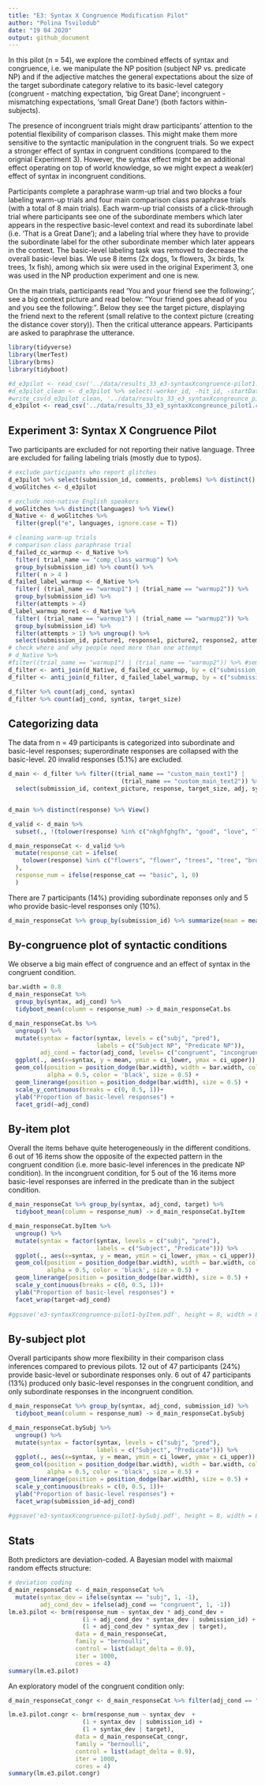 ```yaml
---
title: "E3: Syntax X Congruence Modification Pilot"
author: "Polina Tsvilodub"
date: "19 04 2020"
output: github_document
---
```


In this pilot (n = 54), we explore the combined effects of syntax and congruence, i.e. we manipulate the NP position (subject NP vs. predicate NP) and if the adjective matches the general expectations about the size of the target subordinate category relative to its basic-level category (congruent - matching expectation, 'big Great Dane'; incongruent - mismatching expectations, 'small Great Dane') (both factors within-subjects).

The presence of incongruent trials might draw participants' attention to the potential flexibility of comparison classes. This might make them more sensitive to the syntactic manipulation in the congruent trials. So we expect a stronger effect of syntax in congruent conditions (compared to the orignial Experiment 3). However, the syntax effect might be an additional effect operating on top of world knowledge, so we might expect a weak(er) effect of syntax in incongruent conditions. 

Participants complete a paraphrase warm-up trial and two blocks a four labeling warm-up trials and four main comparison class paraphrase trials (with a total of 8 main trials).
Each warm-up trial consists of a click-through trial where participants see one of the subordinate members which later appears in the respective basic-level context and read its subordinate label (i.e. 'That is a Great Dane'); and a labeling trial where they have to provide the subordinate label for the other subordinate member which later appears in the context. The basic-level labeling task was removed to decrease the overall basic-level bias. 
We use 8 items (2x dogs, 1x flowers, 3x birds, 1x trees, 1x fish), among which six were used in the original Experiment 3, one was used in the NP production experiment and one is new.  

On the main trials, participants read 'You and your friend see the following:', see a big context picture and read below: "Your friend goes ahead of you and you see the following:". Below they see the target picture, displaying the friend next to the referent (small relative to the context picture (creating the distance cover story)). Then the critical utterance appears.  Participants are asked to paraphrase the utterance. 

```r
library(tidyverse)
library(lmerTest)
library(brms)
library(tidyboot)
```


``` r
#d_e3pilot <- read_csv('../data/results_33_e3-syntaxXcongruence-pilot1.csv')
#d_e3pilot_clean <- d_e3pilot %>% select(-worker_id, -hit_id, -startDate, -assignment_id)
#write_csv(d_e3pilot_clean, '../data/results_33_e3_syntaxXcongreunce_pilot1.csv')
d_e3pilot <- read_csv('../data/results_33_e3_syntaxXcongreunce_pilot1.csv')
```

## Experiment 3: Syntax X Congruence Pilot  

Two participants are excluded for not reporting their native language. Three are excluded for failing labeling trials (mostly due to typos).
```r
# exclude participants who report glitches
d_e3pilot %>% select(submission_id, comments, problems) %>% distinct() %>% View()
d_woGlitches <- d_e3pilot 

# exclude non-native English speakers
d_woGlitches %>% distinct(languages) %>% View()
d_Native <- d_woGlitches %>% 
  filter(grepl("e", languages, ignore.case = T)) 

# cleaning warm-up trials
# comparison class paraphrase trial
d_failed_cc_warmup <- d_Native %>% 
  filter( trial_name == "comp_class_warmup") %>%
  group_by(submission_id) %>% count() %>%
  filter( n > 4 )
d_failed_label_warmup <- d_Native %>%
  filter( (trial_name == "warmup1") | (trial_name == "warmup2")) %>%
  group_by(submission_id) %>%
  filter(attempts > 4)
d_label_warmup_more1 <- d_Native %>%
  filter( (trial_name == "warmup1") | (trial_name == "warmup2")) %>%
  group_by(submission_id) %>%
  filter(attempts > 1) %>% ungroup() %>% 
  select(submission_id, picture1, response1, picture2, response2, attempts)
# check where and why people need more than one attempt 
# d_Native %>% 
#filter((trial_name == "warmup1") | (trial_name == "warmup2")) %>% #semi_join(., d_label_warmup_more1, by=c("submission_id")) %>% #select(submission_id, picture1, response1, picture2, response2, attempts) %>% View()
d_filter <- anti_join(d_Native, d_failed_cc_warmup, by = c("submission_id"))
d_filter <- anti_join(d_filter, d_failed_label_warmup, by = c("submission_id"))
```

``` r
d_filter %>% count(adj_cond, syntax)
d_filter %>% count(adj_cond, syntax, target_size)
```
## Categorizing data
The data from n = 49 participants is categorized into subordinate and basic-level responses; superordinate responses are collapsed with the basic-level. 20 invalid responses (5.1%) are excluded. 
``` r
d_main <- d_filter %>% filter((trial_name == "custom_main_text1") |
                                (trial_name == "custom_main_text2")) %>%
  select(submission_id, context_picture, response, target_size, adj, syntax, target, item, adj_cond )


d_main %>% distinct(response) %>% View()

d_valid <- d_main %>% 
  subset(., !(tolower(response) %in% c("nkghfghgfh", "good", "love", "like", "king", "lovely", "friend", "cousin", "father", "sworn", "sword", "ducks", "snake")))

d_main_responseCat <- d_valid %>% 
  mutate(response_cat = ifelse(
    tolower(response) %in% c("flowers", "flower", "trees", "tree", "brd", "birds", "bird", "fish", "dogs", "dog", "plants", "large fish", "large mammals", "fishes"), "basic", "subordinate"
  ),
  response_num = ifelse(response_cat == "basic", 1, 0)
  )
```

There are 7 participants (14%) providing subordinate reponses only and 5 who provide basic-level responses only (10%).

``` r
d_main_responseCat %>% group_by(submission_id) %>% summarize(mean = mean(response_num)) %>% ungroup() %>% count(mean) 
```
## By-congruence plot of syntactic conditions

We observe a big main effect of congruence and an effect of syntax in the congruent condition.   
```r
bar.width = 0.8
d_main_responseCat %>%  
  group_by(syntax, adj_cond) %>%
  tidyboot_mean(column = response_num) -> d_main_responseCat.bs

d_main_responseCat.bs %>%
  ungroup() %>%
  mutate(syntax = factor(syntax, levels = c("subj", "pred"), 
                         labels = c("Subject NP", "Predicate NP")),
         adj_cond = factor(adj_cond, levels= c("congruent", "incongruent"), labels = c("congruent (big Great Dane)", "incongruent (small Great Dane)"))) %>%
  ggplot(., aes(x=syntax, y = mean, ymin = ci_lower, ymax = ci_upper)) +
  geom_col(position = position_dodge(bar.width), width = bar.width, color= 'black',
           alpha = 0.5, color = 'black', size = 0.5) +
  geom_linerange(position = position_dodge(bar.width), size = 0.5) +
  scale_y_continuous(breaks = c(0, 0.5, 1))+
  ylab("Proportion of basic-level responses") +
  facet_grid(~adj_cond)
```
## By-item plot

Overall the items behave quite heterogeneously in the different conditions. 6 out of 16 items show the opposite of the expected pattern in the congruent condition (i.e. more basic-level inferences in the predicate NP condition). 
In the incongruent condition, for 5 out of the 16 items more basic-level responses are inferred in the predicate than in the subject condition. 

``` r
d_main_responseCat %>% group_by(syntax, adj_cond, target) %>%
  tidyboot_mean(column = response_num) -> d_main_responseCat.byItem

d_main_responseCat.byItem %>%
  ungroup() %>%
  mutate(syntax = factor(syntax, levels = c("subj", "pred"), 
                         labels = c("Subject", "Predicate"))) %>%
  ggplot(., aes(x=syntax, y = mean, ymin = ci_lower, ymax = ci_upper)) +
  geom_col(position = position_dodge(bar.width), width = bar.width, color= 'black',
           alpha = 0.5, color = 'black', size = 0.5) +
  geom_linerange(position = position_dodge(bar.width), size = 0.5) +
  scale_y_continuous(breaks = c(0, 0.5, 1))+
  ylab("Proportion of basic-level responses") +
  facet_wrap(target~adj_cond)
  
#ggsave('e3-syntaxXcongruence-pilot1-byItem.pdf', height = 8, width = 8)
```

## By-subject plot


Overall participants show more flexibility in their comparison class inferences compared to previous pilots. 
12 out of 47 participants (24%) provide basic-level or subordinate responses only. 6 out of 47 participants (13%) produced only basic-level responses in the congruent condition, and only subordinate responses in the incongruent condition. 


``` r
d_main_responseCat %>% group_by(syntax, adj_cond, submission_id) %>%
  tidyboot_mean(column = response_num) -> d_main_responseCat.bySubj

d_main_responseCat.bySubj %>%
  ungroup() %>%
  mutate(syntax = factor(syntax, levels = c("subj", "pred"), 
                         labels = c("Subject", "Predicate"))) %>%
  ggplot(., aes(x=syntax, y = mean, ymin = ci_lower, ymax = ci_upper)) +
  geom_col(position = position_dodge(bar.width), width = bar.width, color= 'black',
           alpha = 0.5, color = 'black', size = 0.5) +
  geom_linerange(position = position_dodge(bar.width), size = 0.5) +
  scale_y_continuous(breaks = c(0, 0.5, 1))+
  ylab("Proportion of basic-level responses") +
  facet_wrap(submission_id~adj_cond)
  
#ggsave('e3-syntaxXcongruence-pilot1-bySubj.pdf', height = 8, width = 8)
```

## Stats

Both predictors are deviation-coded. A Bayesian model with maixmal random effects structure:

``` r
# deviation coding
d_main_responseCat <- d_main_responseCat %>% 
  mutate(syntax_dev = ifelse(syntax == "subj", 1, -1),
         adj_cond_dev = ifelse(adj_cond == "congruent", 1, -1))
lm.e3.pilot <- brm(response_num ~ syntax_dev * adj_cond_dev + 
                     (1 + adj_cond_dev * syntax_dev | submission_id) +
                     (1 + adj_cond_dev * syntax_dev | target),
                   data = d_main_responseCat,
                   family = "bernoulli",
                   control = list(adapt_delta = 0.9),
                   iter = 1000, 
                   cores = 4)
summary(lm.e3.pilot)
```


An exploratory model of the congruent condition only: 

``` r
d_main_responseCat_congr <- d_main_responseCat %>% filter(adj_cond == "congruent")

lm.e3.pilot.congr <- brm(response_num ~ syntax_dev  + 
                     (1 + syntax_dev | submission_id) +
                     (1 + syntax_dev | target),
                   data = d_main_responseCat_congr,
                   family = "bernoulli",
                   control = list(adapt_delta = 0.9),
                   iter = 1000,
                   cores = 4)
summary(lm.e3.pilot.congr)
```
